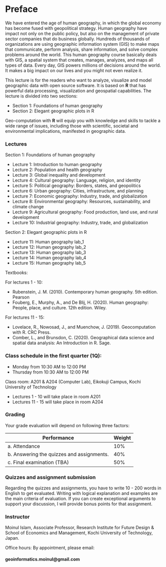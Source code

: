 # Preface {.unnumbered}

We have entered the age of human geography, in which the global economy has become fused with geopolitical strategy. Human geography have impact not only on the public policy, but also on the management of private sector companies that do business globally. Hundreds of thousands of organizations are using geographic information system (GIS) to make maps that communicate, perform analysis, share information, and solve complex problems around the world. This human geography course basically deals with GIS, a spatial system that creates, manages, analyzes, and maps all types of data. Every day, GIS powers millions of decisions around the world. It makes a big impact on our lives and you might not even realize it.

This lecture is for the readers who want to analyze, visualize and model geographic data with open source software. It is based on **R** that has powerful data processing, visualization and geospatial capabilities. The lecture is divided into two sections:

-   Section 1: Foundations of human geography
-   Section 2: Elegant geographic plots in R

Geo-computation with **R** will equip you with knowledge and skills to tackle a wide range of issues, including those with scientific, societal and environmental implications, manifested in geographic data.

### Lectures

Section 1: Foundations of human geography

  - Lecture 1: Introduction to human geography
  - Lecture 2: Population and health geography
  - Lecture 3: Global inequality and development
  - Lecture 4: Cultural geography: Language, religion, and identity
  - Lecture 5: Political geography: Borders, states, and geopolitics
  - Lecture 6: Urban geography: Cities, infrastructure, and planning
  - Lecture 7: Economic geography: Industry, trade, and globalization
  - Lecture 8: Environmental geography: Resources, sustainability, and climate change
  - Lecture 9: Agricultural geography: Food production, land use, and rural development
  - Lecture 10: Industrial geography: Industry, trade, and globalization

Section 2: Elegant geographic plots in R

  - Lecture 11: Human geography lab_1
  - Lecture 12: Human geography lab_2
  - Lecture 13: Human geography lab_3
  - Lecture 14: Human geography lab_4
  - Lecture 15: Human geography lab_5

Textbooks:

For lectures 1 - 10:

  - Rubenstein, J. M. (2010). Contemporary human geography. 5th edition. Pearson 
  - Fouberg, E., Murphy, A., and De Blij, H. (2020). Human geography: People, place, and culture. 12th edition. Wiley.
  
For lectures 11 - 15:

  - Lovelace, R., Nowosad, J., and Muenchow, J. (2019). Geocomputation with R. CRC Press.
  - Comber, L., and Brunsdon, C. (2020). Geographical data science and spatial data analysis: An Introduction in R. Sage.

### Class schedule in the first quarter (1Q):

-   Monday from 10:30 AM to 12:00 PM
-   Thursday from 10:30 AM to 12:00 PM

Class room: A201 & A204 (Computer Lab), Eikokuji Campus, Kochi University of Technology

- Lectures 1 - 10 will take place in room A201
- Lectures 11 - 15 will take place in room A204

### Grading

Your grade evaluation will depend on following three factors:

| Performance                    | Weight |
|--------------------------------|--------|
| a\. Attendance                 | 10%    |
| b\. Answering the quizzes and assignments. | 40%    |
| c\. Final examination (TBA)    | 50%    |

### Quizzes and assignment submission

Regarding the quizzes and assignments, you have to write 10 - 200 words in English to get evaluated. Writing with logical explanation and examples are the main criteria of evaluation. If you can create exceptional arguments to support your discussion, I will provide bonus points for that assignment.

### Instructor

Moinul Islam, Associate Professor, Research Institute for Future Design & School of Economics and Management, Kochi University of Technology, Japan.

Office hours: By appointment, please email:

#### geoinformatics.moinul@gmail.com
